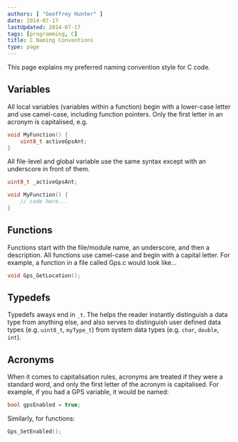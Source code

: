 ```yaml
---
authors: [ "Geoffrey Hunter" ]
date: 2014-07-17
lastUpdated: 2014-07-17
tags: [programming, C]
title: C Naming Conventions
type: page
---
```



This page explains my preferred naming convention style for C code.

## Variables

All local variables (variables within a function) begin with a lower-case letter and use camel-case, including function pointers. Only the first letter in an acronym is capitalised, e.g.

```c
void MyFunction() {
    uint8_t activeGpsAnt;
}
```

All file-level and global variable use the same syntax except with an underscore in front of them.

```c    
uint8_t _activeGpsAnt;

void MyFunction() {
    // code here...
}
```

## Functions

Functions start with the file/module name, an underscore, and then a description. All functions use camel-case and begin with a capital letter. For example, a function in a file called Gps.c would look like...

```c    
void Gps_GetLocation();
```

## Typedefs

Typedefs aways end in `_t`. The helps the reader instantly distinguish a data type from anything else, and also serves to distinguish user defined data types (e.g. `uint8_t`, `myType_t`) from system data types (e.g. `char`, `double`, `int`).

## Acronyms

When it comes to capitalisation rules, acronyms are treated if they were a standard word, and only the first letter of the acronym is capitalised. For example, if you had a GPS variable, it would be named:

```c    
bool gpsEnabled = true;
```

Similarly, for functions:

```c   
Gps_SetEnabled();
```
